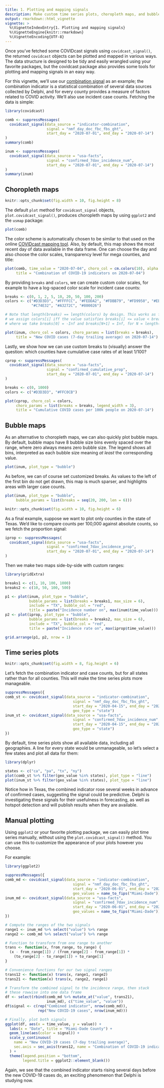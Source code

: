 ```yaml
---
title: 1. Plotting and mapping signals
description: Make custom time series plots, choropleth maps, and bubble plots of signals.
output: rmarkdown::html_vignette
vignette: >
  %\VignetteIndexEntry{1. Plotting and mapping signals}
  %\VignetteEngine{knitr::rmarkdown}
  %\VignetteEncoding{UTF-8}
---
```


Once you've fetched some COVIDcast signals using `covidcast_signal()`, the
returned `covidcast` objects can be plotted and mapped in various ways. The data
structure is designed to be tidy and easily wrangled using your favorite
packages, but the covidcast package also provides some tools for plotting and
mapping signals in an easy way.

For this vignette, we'll use our [combination
signal](https://cmu-delphi.github.io/delphi-epidata/api/covidcast-signals/indicator-combination.html)
as an example; the combination indicator is a statistical combination of several
data sources collected by Delphi, and for every county provides a measure of
factors related to COVID activity. We'll also use incident case counts. Fetching
the data is simple:

```r
library(covidcast)

comb <- suppressMessages(
  covidcast_signal(data_source = "indicator-combination", 
                   signal = "nmf_day_doc_fbc_fbs_ght",
                   start_day = "2020-07-01", end_day = "2020-07-14")
)
summary(comb)

inum <- suppressMessages(
  covidcast_signal(data_source = "usa-facts",
                   signal = "confirmed_7dav_incidence_num",
                   start_day = "2020-07-01", end_day = "2020-07-14")
)
summary(inum)
```

## Choropleth maps

```r
knitr::opts_chunk$set(fig.width = 10, fig.height = 8)
```

The default `plot` method for `covidcast_signal` objects, 
`plot.covidcast_signal()`, produces choropleth maps by using `ggplot2` and the
`usmap` package:

```r
plot(comb)
```

The color scheme is automatically chosen to be similar to that used on the
online [COVIDcast mapping tool](https://covidcast.cmu.edu). Also, by default,
this map shows the most recent day of data available in the data frame. One can
choose the day and also choose the color scales, transparency level for mega 
counties, and title:

```r
plot(comb, time_value = "2020-07-04", choro_col = cm.colors(10), alpha = 0.4,
     title = "Combination of COVID-19 indicators on 2020-07-04")
```

By providing `breaks` and `colors`, we can create custom color scales, for
example to have a log-spaced color scale for incident case counts:

```r
breaks <- c(0, 1, 2, 5, 10, 20, 50, 100, 200)
colors <- c("#D3D3D3", "#FFFFCC", "#FEDDA2", "#FDBB79", "#FD9950", "#EB7538", 
            "#C74E32", "#A3272C", "#800026")

# Note that length(breaks) == length(colors) by design. This works as follows: 
# we assign colors[i] iff the value satisfies breaks[i] <= value < breaks[i+1], 
# where we take breaks[0] = -Inf and breaks[N+1] = Inf, for N = length(breaks)

plot(inum, choro_col = colors, choro_params = list(breaks = breaks),
     title = "New COVID cases (7-day trailing average) on 2020-07-14")
```

Lastly, we show how we can use custom breaks to (visually) answer the question: 
which counties have cumulative case rates of at least 1/100?

```r
cprop <- suppressMessages(
  covidcast_signal(data_source = "usa-facts",
                   signal = "confirmed_cumulative_prop",
                   start_day = "2020-07-01", end_day = "2020-07-14")
)

breaks <- c(0, 1000)
colors <- c("#D3D3D3", "#FFC0CB")

plot(cprop, choro_col = colors, 
     choro_params = list(breaks = breaks, legend_width = 3), 
     title = "Cumulative COVID cases per 100k people on 2020-07-14")
```

## Bubble maps

As an alternative to choropleth maps, we can also quickly plot bubble maps. By
default, bubble maps have 8 bubble size bins evenly spaced over the range, where
zero always means zero bubble size. The legend shows all bins, interpreted as
each bubble size meaning *at least* the corresponding value.

```r
plot(inum, plot_type = "bubble")
```

As before, we can of course set customized breaks. As values to the left of the
first bin do not get drawn, this map is much sparser, and highlights areas with
larger case counts.

```r
plot(inum, plot_type = "bubble", 
     bubble_params = list(breaks = seq(20, 200, len = 6)))
```

```r
knitr::opts_chunk$set(fig.width = 10, fig.height = 6)
```

As a final example, suppose we want to plot only counties in the state of Texas.
We'd like to compare counts per 100,000 against absolute counts, so we fetch the
proportion signal:

```r
iprop <- suppressMessages(
  covidcast_signal(data_source = "usa-facts",
                   signal = "confirmed_7dav_incidence_prop",
                   start_day = "2020-07-01", end_day = "2020-07-14")
)
```

Then we make two maps side-by-side with custom ranges:

```r
library(gridExtra)

breaks1 <- c(1, 10, 100, 1000)
breaks2 <- c(10, 50, 100, 500)

p1 <- plot(inum, plot_type = "bubble", 
           bubble_params = list(breaks = breaks1, max_size = 6),
           include = "TX", bubble_col = "red",
           title = paste("Incidence number on", max(inum$time_value)))
p2 <- plot(iprop, plot_type = "bubble", 
           bubble_params = list(breaks = breaks2, max_size = 6),
           include = "TX", bubble_col = "red",
           title = paste("Incidence rate on", max(iprop$time_value)))

grid.arrange(p1, p2, nrow = 1)
```

## Time series plots

```r
knitr::opts_chunk$set(fig.width = 8, fig.height = 6)
```

Let's fetch the combination indicator and case counts, but for all states rather
than for all counties. This will make the time series plots more manageable.

```r
suppressMessages({
comb_st <- covidcast_signal(data_source = "indicator-combination",
                               signal = "nmf_day_doc_fbc_fbs_ght",
                               start_day = "2020-04-15", end_day = "2020-07-01",
                               geo_type = "state")
inum_st <- covidcast_signal(data_source = "usa-facts",
                               signal = "confirmed_7dav_incidence_num",
                               start_day = "2020-04-15", end_day = "2020-07-01",
                               geo_type = "state")
})
```

By default, time series plots show all available data, including all
geographies. A line for every state would be unmanageable, so let's select a few
states and plot all data for them:

```r
library(dplyr)

states <- c("ca", "pa", "tx", "ny")
plot(comb_st %>% filter(geo_value %in% states), plot_type = "line") 
plot(inum_st %>% filter(geo_value %in% states), plot_type = "line")
```

Notice how in Texas, the combined indicator rose several weeks in advance of
confirmed cases, suggesting the signal could be predictive. Delphi is
investigating these signals for their usefulness in forecasting, as well as 
hotspot detection and will publish results when they are available.

## Manual plotting

Using `ggplot2` or your favorite plotting package, we can easily plot time
series manually, without using the `plot.covidcast_signal()` method. You can use
this to customize the appearance of your plots however you choose.

For example:

```r
library(ggplot2)

suppressMessages({
comb_md <- covidcast_signal(data_source = "indicator-combination",
                               signal = "nmf_day_doc_fbc_fbs_ght",
                               start_day = "2020-06-01", end_day = "2020-07-15",
                               geo_values = name_to_fips("Miami-Dade"))
inum_md <- covidcast_signal(data_source = "usa-facts",
                               signal = "confirmed_7dav_incidence_num",
                               start_day = "2020-06-01", end_day = "2020-07-15",
                               geo_values = name_to_fips("Miami-Dade"))
})

# Compute the ranges of the two signals
range1 <- inum_md %>% select("value") %>% range
range2 <- comb_md %>% select("value") %>% range

# Function to transform from one range to another
trans <- function(x, from_range, to_range) {
  (x - from_range[1]) / (from_range[2] - from_range[1]) *
    (to_range[2] - to_range[1]) + to_range[1]
}

# Convenience functions for our two signal ranges
trans12 <- function(x) trans(x, range1, range2)
trans21 <- function(x) trans(x, range2, range1)

# Transform the combined signal to the incidence range, then stack
# these rowwise into one data frame
df <- select(rbind(comb_md %>% mutate_at("value", trans21),
                   inum_md), c("time_value", "value"))
df$signal <- c(rep("Combined indicator", nrow(comb_md)),
               rep("New COVID-19 cases", nrow(inum_md)))   

# Finally, plot both signals
ggplot(df, aes(x = time_value, y = value)) +
  labs(x = "Date", title = "Miami-Dade County") +
  geom_line(aes(color = signal)) +
  scale_y_continuous(
    name = "New COVID-19 cases (7-day trailing average)",
    sec.axis = sec_axis(trans12, name = "Combination of COVID-19 indicators")
  ) +
  theme(legend.position = "bottom",
        legend.title = ggplot2::element_blank())
```

Again, we see that the combined indicator starts rising several days before the
new COVID-19 cases do, an exciting phenomenon that Delphi is studying now.

